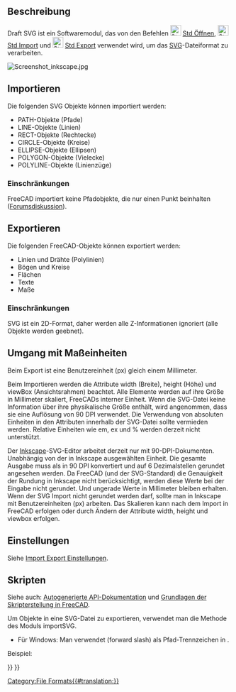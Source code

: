 <languages/>

{{Docnav/de
|[[Draft_DXF/de|Autodesk .DXF .DWG]]
|[[Draft_OCA/de|Open-Cad-Format .OCA]]
|[[Draft_Module/de|Draft]]
|IconL=
|IconR=
|IconC=Workbench_Draft.svg
}}

{{TOCright}}

<span id="Description"></span>
==Beschreibung==

Draft SVG ist ein Softwaremodul, das von den Befehlen [[File:Std_Open.svg|24px]] [[Std_Open/de|Std Öffnen]], [[File:Std_Import.svg|24px]] [[Std_Import/de|Std Import]] und [[File:Std_Export.svg|24px]] [[Std_Export/de|Std Export]] verwendet wird, um das [[SVG/de|SVG]]-Dateiformat zu verarbeiten.

[[Image:Screenshot inkscape.jpg]]
{{Caption|Inkscape-Zeichnung als SVG-Datei exportiert und anschließend in FreeCAD geöffnet}}

<span id="Importing"></span>
==Importieren==

Die folgenden SVG Objekte können importiert werden:
* PATH-Objekte (Pfade)
* LINE-Objekte (Linien)
* RECT-Objekte (Rechtecke)
* CIRCLE-Objekte (Kreise)
* ELLIPSE-Objekte (Ellipsen)
* POLYGON-Objekte (Vielecke)
* POLYLINE-Objekte (Linienzüge)

<span id="Limitations"></span>
===Einschränkungen===

<div class="mw-translate-fuzzy">
FreeCAD importiert keine Pfadobjekte, die nur einen Punkt beinhalten ([https://forum.freecadweb.org/viewtopic.php?f=3&t=43856 Forumsdiskussion]).
</div>

<span id="Exporting"></span>
==Exportieren==

Die folgenden FreeCAD-Objekte können exportiert werden:
* Linien und Drähte (Polylinien)
* Bögen und Kreise
* Flächen
* Texte
* Maße

<span id="Limitations"></span>
===Einschränkungen===

SVG ist ein 2D-Format, daher werden alle Z-Informationen ignoriert (alle Objekte werden geebnet).

<span id="Unit_Handling"></span>
==Umgang mit Maßeinheiten==

Beim Export ist eine Benutzereinheit (px) gleich einem Millimeter. 

Beim Importieren werden die Attribute width (Breite), height (Höhe) und viewBox (Ansichtsrahmen) beachtet. Alle Elemente werden auf ihre Größe in Millimeter skaliert, FreeCADs interner Einheit. Wenn die SVG-Datei keine Information über ihre physikalische Größe enthält, wird angenommen, dass sie eine Auflösung von 90 DPI verwendet.
Die Verwendung von absoluten Einheiten in den Attributen innerhalb der SVG-Datei sollte vermieden werden. Relative Einheiten wie em, ex und % werden derzeit nicht unterstützt.

Der [https://inkscape.org/ Inkscape]-SVG-Editor arbeitet derzeit nur mit 90-DPI-Dokumenten. Unabhängig von der in Inkscape ausgewählten Einheit. Die gesamte Ausgabe muss als in 90 DPI konvertiert und auf 6 Dezimalstellen gerundet angesehen werden. Da FreeCAD (und der SVG-Standard) die Genauigkeit der Rundung in Inkscape nicht berücksichtigt, werden diese Werte bei der Eingabe nicht gerundet. Und ungerade Werte in Millimeter bleiben erhalten.
Wenn der SVG Import nicht gerundet werden darf, sollte man in Inkscape mit Benutzereinheiten (px) arbeiten. Das Skalieren kann nach dem Import in FreeCAD erfolgen oder durch Ändern der Attribute width, height und viewbox erfolgen.

<span id="Preferences"></span>
==Einstellungen==

Siehe [[Import_Export_Preferences/de|Import Export Einstellungen]].

<span id="Scripting"></span>
==Skripten==

Siehe auch: [https://freecad.github.io/SourceDoc/ Autogenerierte API-Dokumentation] und [[FreeCAD_Scripting_Basics/de|Grundlagen der Skripterstellung in FreeCAD]].

Um Objekte in eine SVG-Datei zu exportieren, verwendet man die Methode {{incode|export}} des Moduls importSVG.

{{Code|code=
importSVG.export(exportList, filename)
}}

* Für Windows: Man verwendet {{FileName|/}} (forward slash) als Pfad-Trennzeichen in {{Incode|filename}}.

Beispiel:

{{Code|code=
import FreeCAD as App
import Draft
import importSVG

doc = App.newDocument()

polygon1 = Draft.make_polygon(3, radius=500)
polygon2 = Draft.make_polygon(5, radius=1500)

doc.recompute()

objects = [polygon1, polygon2]
importSVG.export(objects, "/home/user/Pictures/myfile.svg")
}}


{{Docnav/de
|[[Draft_DXF/de|Autodesk .DXF .DWG]]
|[[Draft_OCA/de|Open-Cad-Format .OCA]]
|[[Draft_Module/de|Draft]]
|IconL=
|IconR=
|IconC=Workbench_Draft.svg
}}

{{Draft Tools navi{{#translation:}}}}
{{Userdocnavi{{#translation:}}}}
[[Category:File Formats{{#translation:}}]]